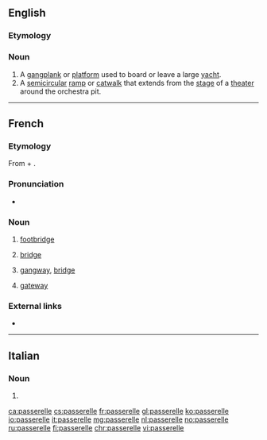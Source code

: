 ==English==

===Etymology===
{{etyl|fr|en}}

===Noun===
{{en-noun}}

# A [[gangplank]] or [[platform]] used to board or leave a large [[yacht]].
# A [[semicircular]] [[ramp]] or [[catwalk]] that extends from the [[stage]] of a [[theater]] around the orchestra pit.

----

==French==

===Etymology===
From {{term|passer}} + {{term|-elle}}.

===Pronunciation===
* {{IPA|/pasʁɛl/|lang=fr}}

===Noun===
{{fr-noun|f}}

# [[footbridge]]
# {{context|nautical|lang=fr}} [[bridge]]
# {{context|aviation|nautical|lang=fr}} [[gangway]], [[bridge]]
# {{context|computing|lang=fr}} [[gateway]]

===External links===
* {{R:TLFi}}

----

==Italian==

===Noun===
{{head|it|plural|g=f}}

# {{plural of|passerella|lang=it}}

[[ca:passerelle]]
[[cs:passerelle]]
[[fr:passerelle]]
[[gl:passerelle]]
[[ko:passerelle]]
[[io:passerelle]]
[[it:passerelle]]
[[mg:passerelle]]
[[nl:passerelle]]
[[no:passerelle]]
[[ru:passerelle]]
[[fi:passerelle]]
[[chr:passerelle]]
[[vi:passerelle]]